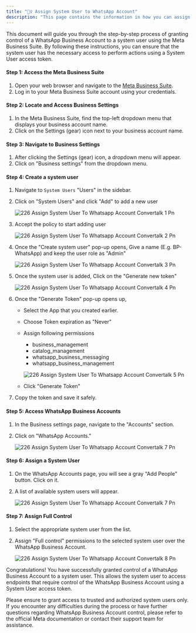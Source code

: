 ```yaml
---
title: "🦸‍♀️ Assign System User to WhatsApp Account"
description: "This page contains the information in how you can assign system user to the WhatsApp Account"
---
```


This document will guide you through the step-by-step process of granting control of a WhatsApp Business Account to a system user using the Meta Business Suite. By following these instructions, you can ensure that the system user has the necessary access to perform actions using a System User access token.

#### **Step 1: Access the Meta Business Suite**

1. Open your web browser and navigate to the [Meta Business Suite](https://business.facebook.com/).
2. Log in to your Meta Business Suite account using your credentials.

#### **Step 2: Locate and Access Business Settings**

1. In the Meta Business Suite, find the top-left dropdown menu that displays your business account name.
2. Click on the Settings (gear) icon next to your business account name.

#### **Step 3: Navigate to Business Settings**

1. After clicking the Settings (gear) icon, a dropdown menu will appear.
2. Click on "Business settings" from the dropdown menu.

#### **Step 4: Create a system user**

1. Navigate to `System Users` "Users" in the sidebar.
2. Click on "System Users" and click "Add" to add a new user

   ![226 Assign System User To Whatsapp Account  Convertalk 1 Pn](/images/platform-guidelines-training/assign-system-user/226.assign_system_user_to_whatsapp_account__Convertalk-1.png)
3. Accept the policy to start adding user

   ![226 Assign System User To Whatsapp Account  Convertalk 2 Pn](/images/platform-guidelines-training/assign-system-user/226.assign_system_user_to_whatsapp_account__Convertalk-2.png)
4. Once the "Create system user" pop-up opens, Give a name (E.g. BP-WhatsApp) and keep the user role as "Admin"

   ![226 Assign System User To Whatsapp Account  Convertalk 3 Pn](/images/platform-guidelines-training/assign-system-user/226.assign_system_user_to_whatsapp_account__Convertalk-3.png)
5. Once the system user is added, Click on the "Generate new token"

   ![226 Assign System User To Whatsapp Account  Convertalk 4 Pn](/images/platform-guidelines-training/assign-system-user/226.assign_system_user_to_whatsapp_account__Convertalk-4.png)
6. Once the "Generate Token" pop-up opens up,
   - Select the App that you created earlier.
   - Choose Token expiration as "Never"
   - Assign following permissions
     - business_management
     - catalog_management
     - whatsapp_business_messaging
     - whatsapp_business_management

     ![226 Assign System User To Whatsapp Account  Convertalk 5 Pn](/images/platform-guidelines-training/assign-system-user/226.assign_system_user_to_whatsapp_account__Convertalk-5.png)
   - Click "Generate Token"
7. Copy the token and save it safely.

#### **Step 5: Access WhatsApp Business Accounts**

1. In the Business settings page, navigate to the "Accounts" section.
2. Click on "WhatsApp Accounts."

   ![226 Assign System User To Whatsapp Account  Convertalk 7 Pn](/images/platform-guidelines-training/assign-system-user/226.assign_system_user_to_whatsapp_account__Convertalk-6.png)

#### **Step 6: Assign a System User**

1. On the WhatsApp Accounts page, you will see a gray "Add People" button. Click on it.
2. A list of available system users will appear.

   ![226 Assign System User To Whatsapp Account  Convertalk 7 Pn](/images/platform-guidelines-training/assign-system-user/226.assign_system_user_to_whatsapp_account__Convertalk-7.png)

#### **Step 7: Assign Full Control**

1. Select the appropriate system user from the list.
2. Assign "Full control" permissions to the selected system user over the WhatsApp Business Account.

   ![226 Assign System User To Whatsapp Account  Convertalk 8 Pn](/images/platform-guidelines-training/assign-system-user/226.assign_system_user_to_whatsapp_account__Convertalk-8.png)

Congratulations\! You have successfully granted control of a WhatsApp Business Account to a system user. This allows the system user to access endpoints that require control of the WhatsApp Business Account using a System User access token.

Please ensure to grant access to trusted and authorized system users only. If you encounter any difficulties during the process or have further questions regarding WhatsApp Business Account control, please refer to the official Meta documentation or contact their support team for assistance.